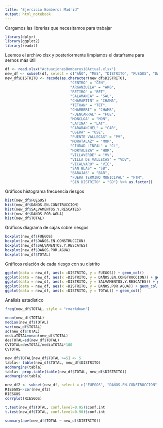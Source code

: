 ---
title: "Ejercicio Bomberos Madrid"
output: html_notebook
---

 
Cargamos las librerías que necesitamos para trabajar

```{r}
library(dplyr)
library(ggplot2)
library(readxl)
```

Leemos el archivo xlsx y posteriormente limpiamos el dataframe para sernos más útil

```{r}
df <- read.xlsx("ActuacionesBomberos18Actual.xlsx")
new_df <- subset(df, select = c("AÑO", "MES", "DISTRITO", "FUEGOS", "DAÑOS.EN.CONSTRUCCION", "SALVAMENTOS.Y.RESCATES", "DAÑOS.POR.AGUA", "TOTAL"))
new_df$DISTRITO <- recode(as.character(new_df$DISTRITO),
                              "CENTRO" = "CEN",
                              "ARGANZUELA" = "ARG",
                              "RETIRO" = "RET",
                              "SALAMANCA" = "SAL",
                              "CHAMARTIN" = "CHAMA",
                              "TETUAN" = "TET",
                              "CHAMBERI" = "CHAMB",
                              "FUENCARRAL" = "FUE",
                              "MONCLOA" = "MON",
                              "LATINA" = "LAT",
                              "CARABANCHEL" = "CAR",
                              "USERA" = "USE",
                              "PUENTE VALLECAS" = "PV",
                              "MORATALAZ" = "MOR", 
                              "CIUDAD LINEAL" = "CL",
                              "HORTALEZA" = "HOR",
                              "VILLAVERDE" = "VV",
                              "VILLA DE VALLECAS" = "VDV",
                              "VICALVARO" = "VIC",
                              "SAN BLAS" = "SB",
                              "BARAJAS" = "BAR",
                              "FUERA TERMINO MUNICIPAL" = "FTM",
                              "SIN DISTRITO" = "SD") %>% as.factor()
```

Gráficos histograma frecuencia riesgos

```{r}
hist(new_df$FUEGOS)
hist(new_df$DAÑOS.EN.CONSTRUCCION)
hist(new_df$SALVAMENTOS.Y.RESCATES)
hist(new_df$DAÑOS.POR.AGUA)
hist(new_df$TOTAL)
```

Gráficos diagrama de cajas sobre riesgos

```{r}
boxplot(new_df$FUEGOS)
boxplot(new_df$DAÑOS.EN.CONSTRUCCION)
boxplot(new_df$SALVAMENTOS.Y.RESCATES)
boxplot(new_df$DAÑOS.POR.AGUA)
boxplot(new_df$TOTAL)
```

Gráficos relación de cada riesgo con su distrito

```{r}
ggplot(data = new_df, aes(x =DISTRITO, y = FUEGOS)) + geom_col()
ggplot(data = new_df, aes(x =DISTRITO, y = DAÑOS.EN.CONSTRUCCION)) + geom_col()
ggplot(data = new_df, aes(x =DISTRITO, y = SALVAMENTOS.Y.RESCATES)) + geom_col()
ggplot(data = new_df, aes(x =DISTRITO, y = DAÑOS.POR.AGUA)) + geom_col()
ggplot(data = new_df, aes(x =DISTRITO, y = TOTAL)) + geom_col()
```

Análisis estadístico

```{r}

freq(new_df$TOTAL, style = "rmarkdown")
```
```{r}
mean(new_df$TOTAL)
median(new_df$TOTAL)
var(new_df$TOTAL)
sd(new_df$TOTAL)
mediaTOTAL=mean(new_df$TOTAL)
desTOTAL=sd(new_df$TOTAL)
CVTOTAL=desTOTAL/mediaTOTAL*100
CVTOTAL
```

```{r}
new_df$TOTAL[new_df$TOTAL >=5] <- 5
tabla<- table(new_df$TOTAL, new_df$DISTRITO)
addmargins(tabla)
tabla<- prop.table(table(new_df$TOTAL, new_df$DISTRITO))
addmargins(tabla)
```


```{r}
new_df2 <- subset(new_df, select = c("FUEGOS", "DAÑOS.EN.CONSTRUCCION", "SALVAMENTOS.Y.RESCATES", "DAÑOS.POR.AGUA"))
RIESGOS<-cor(new_df2)
RIESGOS
corrplot(RIESGOS)
```

```{r}
t.test(new_df$TOTAL, conf.level=0.95)$conf.int
t.test(new_df$TOTAL, conf.level=0.90)$conf.int
```

```{r}
summary(aov(new_df$TOTAL ~ new_df$DISTRITO))
```



